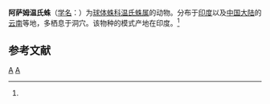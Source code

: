 {{Speciesbox
| taxon = Wendilgarda assamensis
| binomial_authority = (Fage, 1924)<ref name='id13168'>{{cite web| url =http://www.bioinfo.cn/db05/BjdwSpecies.php?action=view&id=13168| title =阿萨姆温氏蛛| work =《中国动物物种编目数据库》| publisher =中国科学院微生物研究所| author =中国科学院动物研究所| accessdate =2009-04-28| deadurl =yes| archiveurl =https://web.archive.org/web/20160305003016/http://www.bioinfo.cn/db05/BjdwSpecies.php?action=view&id=13168| archivedate =2016-03-05}}</ref>
}}

'''阿萨姆温氏蛛'''（[[学名|学名]]：{{lang|la|''Wendilgarda assamensis''}}）为[[球体蛛科|球体蛛科]][[温氏蛛属|温氏蛛属]]的动物。分布于[[印度|印度]]以及[[中国大陆|中国大陆]]的[[云南|云南]]等地，多栖息于洞穴。该物种的模式产地在印度。<ref name='id13168'/>

== 参考文献 ==
{{reflist}}

{{蜘蛛小作品}}

{{taxonbar}}
[[Category:_1924年描述的动物|A]]
[[Category:温氏蛛属|A]]